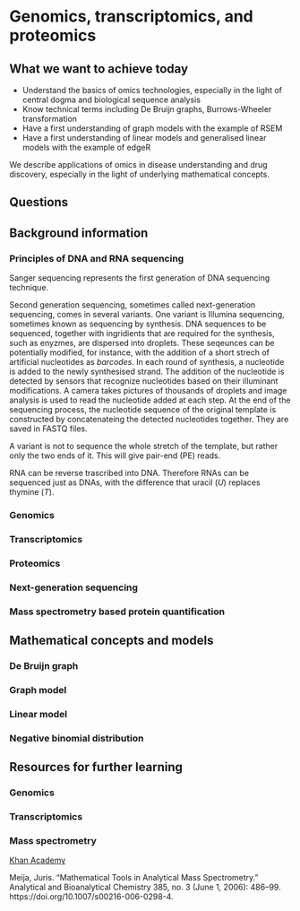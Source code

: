 # Genomics, transcriptomics, and proteomics {#omics}

## What we want to achieve today

* Understand the basics of omics technologies, especially in the light of central dogma and biological sequence analysis
* Know technical terms including De Bruijn graphs, Burrows-Wheeler transformation
* Have a first understanding of graph models with the example of RSEM
* Have a first understanding of linear models and generalised linear models with the example of edgeR

We describe applications of omics in disease understanding and drug discovery, especially in the light of underlying mathematical concepts.

## Questions

## Background information

### Principles of DNA and RNA sequencing

Sanger sequencing represents the first generation of DNA sequencing technique.

Second generation sequencing, sometimes called next-generation sequencing, comes in several variants. One variant is Illumina sequencing, sometimes known as sequencing by synthesis. DNA sequences to be sequenced, together with ingridients that are required for the synthesis, such as enyzmes, are dispersed into droplets. These seqeunces can be potentially modified, for instance, with the addition of a short strech of artificial nucleotides as *barcodes*. In each round of synthesis, a nucleotide is added to the newly synthesised strand. The addition of the nucleotide is detected by sensors that recognize nucleotides based on their illuminant modifications. A camera takes pictures of thousands of droplets and image analysis is used to read the nucleotide added at each step. At the end of the sequencing process, the nucleotide sequence of the original template is constructed by concatenateing the detected nucleotides together. They are saved in FASTQ files.

A variant is not to sequence the whole stretch of the template, but rather only the two ends of it. This will give pair-end (PE) reads.

RNA can be reverse trascribed into DNA. Therefore RNAs can be sequenced just as DNAs, with the difference that uracil (*U*) replaces thymine (*T*).

### Genomics

### Transcriptomics

### Proteomics

### Next-generation sequencing

### Mass spectrometry based protein quantification

## Mathematical concepts and models

### De Bruijn graph

### Graph model

### Linear model

### Negative binomial distribution

## Resources for further learning

### Genomics

### Transcriptomics

### Mass spectrometry

[Khan Academy](https://www.khanacademy.org/science/chemistry/atomic-structure-and-properties/mass-spectrometry/a/isotopes-and-mass-spectrometry)

Meija, Juris. “Mathematical Tools in Analytical Mass Spectrometry.” Analytical and Bioanalytical Chemistry 385, no. 3 (June 1, 2006): 486–99. https://doi.org/10.1007/s00216-006-0298-4.
